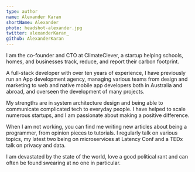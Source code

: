 ```yaml
---
type: author
name: Alexander Karan
shortName: Alexander
photo: headshot-alexander.jpg
twitter: alexanderKaran_
github: AlexanderKaran
---
```

I am the co-founder and CTO at ClimateClever, a startup helping schools, homes, and businesses track, reduce, and report their carbon footprint. 

A full-stack developer with over ten years of experience, I have previously run an App development agency, managing various teams from design and marketing to web and native mobile app developers both in Australia and abroad, and overseen the development of many projects. 

My strengths are in system architecture design and being able to communicate complicated tech to everyday people. I have helped to scale numerous startups, and I am passionate about making a positive difference. 

When I am not working, you can find me writing new articles about being a programmer, from opinion pieces to tutorials. I regularly talk on various topics, my latest two being on microservices at Latency Conf and a TEDx talk on privacy and data.

I am devastated by the state of the world, love a good political rant and can often be found swearing at no one in particular.
